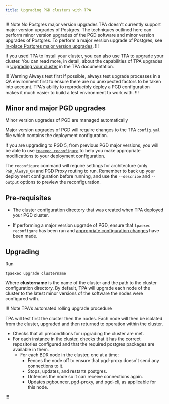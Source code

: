 ```yaml
---
title: Upgrading PGD clusters with TPA
---
```


!!! Note No Postgres major version upgrades
TPA doesn't currently support major version upgrades of Postgres. The techniques outlined here can perform minor version upgrades of the PGD software and minor version upgrades of Postgres. To perform a major version upgrade of Postgres, see [In-place Postgres major version upgrades](bdr_pg_upgrade).
!!!

If you used TPA to install your cluster, you can also use TPA to upgrade your cluster. You can read more, in detail, about the capabilities of TPA upgrades in [Upgrading your cluster](/tpa/latest/tpaexec-upgrade/) in the TPA documentation.

!!! Warning Always test first
If possible, always test upgrade processes in a QA environment first to ensure there are no unexpected factors to be taken into account. TPA's ability to reproducibly deploy a PGD configuration makes it much easier to build a test environment to work with.
!!!

## Minor and major PGD upgrades

Minor version upgrades of PGD are managed automatically 

Major version upgrades of PGD will require changes to the TPA `config.yml` file which contains the deployment configuration. 

If you are upgrading to PGD 5, from previous PGD major versions, you will be able to use [`tpaexec reconfigure`](/tpa/latest/reference/tpaexec-reconfigure/) to help you make appropriate modifications to your deployment configuration. 

The `reconfigure` command will require settings for architecture (only `PGD_Always_ON` and PGD Proxy routing to run. Remember to back up your deployment configuration before running, and use the `--describe` and `--output` options to preview the reconfiguration. 

## Pre-requisites

* The cluster configuration directory that was created when TPA deployed your PGD cluster. 

* If performing a major version upgrade of PGD, ensure that `tpaexec reconfigure` has been run and [appropriate configuration changes](#minor-and-major-pgd-upgrades) have been made.


## Upgrading

Run

```
tpaexec upgrade clustername
```

Where **clustername** is the name of the cluster and the path to the cluster configuration directory. By default, TPA will upgrade each node of the cluster to the latest minor versions of the software the nodes were configured with.

!!! Note TPA's automated rolling upgrade procedure

TPA will test first the cluster then the nodes. Each node will then be isolated from the cluster, upgraded and then returned to operation within the cluster.

* Checks that all preconditions for upgrading the cluster are met.
* For each instance in the cluster, checks that it has the correct repositories configured and that the required postgres packages are available in them.
    * For each BDR node in the cluster, one at a time:
        * Fences the node off to ensure that pgd-proxy doesn't send any connections to it.
        * Stops, updates, and restarts postgres.
        * Unfences the node so it can receive connections again.
        * Updates pgbouncer, pgd-proxy, and pgd-cli, as applicable for this node.

!!!

